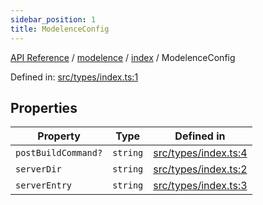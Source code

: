 ```yaml
---
sidebar_position: 1
title: ModelenceConfig
---
```


[API Reference](/api-reference/modelence/index/interfaces/../../../index) / [modelence](/api-reference/modelence/index/interfaces/../../index) / [index](/api-reference/modelence/index/interfaces/../index) / ModelenceConfig

Defined in: [src/types/index.ts:1](https://github.com/modelence/modelence/blob/7e5aaad36b6290854f32f400608c1fe022c3eb0b/packages/modelence/src/types/index.ts#L1)

## Properties

| Property | Type | Defined in |
| ------ | ------ | ------ |
| <a id="postbuildcommand"></a> `postBuildCommand?` | `string` | [src/types/index.ts:4](https://github.com/modelence/modelence/blob/7e5aaad36b6290854f32f400608c1fe022c3eb0b/packages/modelence/src/types/index.ts#L4) |
| <a id="serverdir"></a> `serverDir` | `string` | [src/types/index.ts:2](https://github.com/modelence/modelence/blob/7e5aaad36b6290854f32f400608c1fe022c3eb0b/packages/modelence/src/types/index.ts#L2) |
| <a id="serverentry"></a> `serverEntry` | `string` | [src/types/index.ts:3](https://github.com/modelence/modelence/blob/7e5aaad36b6290854f32f400608c1fe022c3eb0b/packages/modelence/src/types/index.ts#L3) |
